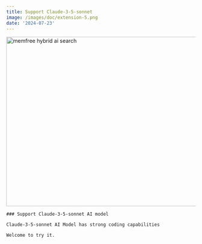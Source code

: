 ```yaml
---
title: Support Claude-3-5-sonnet
image: /images/doc/extension-5.png
date: '2024-07-23'
---
```


<Image
    src="/images/changelog/ai-model.webp"
    width="800"
    height="450"
    alt="memfree hybrid ai search"
/>

<Card className="py-10 my-10" href="/">

    ### Support Claude-3-5-sonnet AI model

    Claude-3-5-sonnet AI Model has strong coding capabilities

    Welcome to try it.

</Card>
